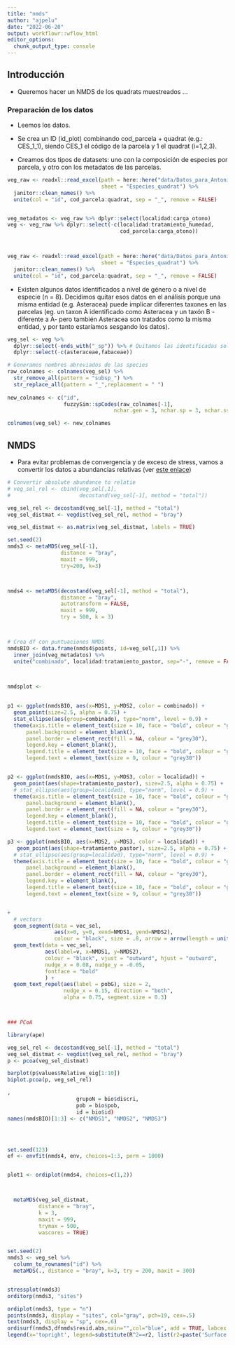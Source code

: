 ```yaml
---
title: "nmds"
author: "ajpelu"
date: "2022-06-20"
output: workflowr::wflow_html
editor_options:
  chunk_output_type: console
---
```


## Introducción

- Queremos hacer un NMDS de los quadrats muestreados ... 


### Preparación de los datos 

- Leemos los datos. 

- Se crea un ID (id_plot) combinando cod_parcela + quadrat (e.g.: CES_1_1), siendo CES_1 el código de la parcela y 1 el quadrat (i=1,2,3). 

- Creamos dos tipos de datasets: uno con la composición de especies por parcela, y otro con los metadatos de las parcelas. 


```r
veg_raw <- readxl::read_excel(path = here::here("data/Datos_para_Antonio.xlsx"), 
                              sheet = "Especies_quadrat") %>% 
  janitor::clean_names() %>% 
  unite(col = "id", cod_parcela:quadrat, sep = "_", remove = FALSE)


veg_metadatos <- veg_raw %>% dplyr::select(localidad:carga_otono)
veg <- veg_raw %>% dplyr::select(-c(localidad:tratamiento_humedad,
                                    cod_parcela:carga_otono)) 



veg_raw <- readxl::read_excel(path = here::here("data/Datos_para_Antonio.xlsx"), 
                              sheet = "Especies_quadrat") %>% 
  janitor::clean_names() %>% 
  unite(col = "id", cod_parcela:quadrat, sep = "_", remove = FALSE)

```

- Existen algunos datos identificados a nivel de género o a nivel de especie (n = 8). Decidimos quitar esos datos en el análisis porque una misma entidad (e.g. Asteracea) puede implicar diferentes taxones en las parcelas (eg. un taxon A identificado como Asteracea y un taxón B -diferente a A- pero también Asteracea son tratados como la misma entidad, y por tanto estaríamos sesgando los datos). 


```r
veg_sel <- veg %>% 
  dplyr::select(-ends_with("_sp")) %>% # Quitamos las identificadas solo a nivel de género
  dplyr::select(-c(asteraceae,fabaceae))

# Generamos nombres abreviados de las species 
raw_colnames <- colnames(veg_sel) %>% 
  str_remove_all(pattern = "subsp_") %>% 
  str_replace_all(pattern = "_",replacement = " ") 
  
new_colnames <- c("id", 
                  fuzzySim::spCodes(raw_colnames[-1], 
                                  nchar.gen = 3, nchar.sp = 3, nchar.ssp = 3))

colnames(veg_sel) <- new_colnames


```


## NMDS 

- Para evitar problemas de convergencia y de exceso de stress, vamos a convertir los datos a abundancias relativas (ver [este enlace](https://rpubs.com/CPEL/NMDS)) 

```r

# Convertir absolute abundance to relatie 
# veg_sel_rel <- cbind(veg_sel[,1], 
#                      decostand(veg_sel[-1], method = "total"))

veg_sel_rel <- decostand(veg_sel[-1], method = "total")
veg_sel_distmat <- vegdist(veg_sel_rel, method = "bray")

veg_sel_distmat <- as.matrix(veg_sel_distmat, labels = TRUE)

set.seed(2)
nmds3 <- metaMDS(veg_sel[-1],
                 distance = "bray", 
                 maxit = 999, 
                 try=200, k=3)



nmds4 <- metaMDS(decostand(veg_sel[-1], method = "total"),
                 distance = "bray", 
                 autotransform = FALSE,
                 maxit = 999, 
                 try = 500, k = 3)



# Crea df con puntuaciones NMDS 
nmdsBIO <- data.frame(nmds4$points, id=veg_sel[,1]) %>% 
  inner_join(veg_metadatos) %>% 
  unite("combinado", localidad:tratamiento_pastor, sep="-", remove = FALSE)



nmdsplot <-
  
  
p1 <- ggplot(nmdsBIO, aes(x=MDS1, y=MDS2, color = combinado)) + 
  geom_point(size=2.5, alpha = 0.75) + 
  stat_ellipse(aes(group=combinado), type="norm", level = 0.9) + 
  theme(axis.title = element_text(size = 10, face = "bold", colour = "grey30"), 
      panel.background = element_blank(), 
      panel.border = element_rect(fill = NA, colour = "grey30"), 
      legend.key = element_blank(), 
      legend.title = element_text(size = 10, face = "bold", colour = "grey30"), 
      legend.text = element_text(size = 9, colour = "grey30")) 


p2 <- ggplot(nmdsBIO, aes(x=MDS1, y=MDS3, color = localidad)) + 
  geom_point(aes(shape=tratamiento_pastor), size=2.5, alpha = 0.75) +
  # stat_ellipse(aes(group=localidad), type="norm", level = 0.9) + 
  theme(axis.title = element_text(size = 10, face = "bold", colour = "grey30"), 
      panel.background = element_blank(), 
      panel.border = element_rect(fill = NA, colour = "grey30"), 
      legend.key = element_blank(), 
      legend.title = element_text(size = 10, face = "bold", colour = "grey30"), 
      legend.text = element_text(size = 9, colour = "grey30")) 

p3 <- ggplot(nmdsBIO, aes(x=MDS2, y=MDS3, color = localidad)) + 
   geom_point(aes(shape=tratamiento_pastor), size=2.5, alpha = 0.75) +
  # stat_ellipse(aes(group=localidad), type="norm", level = 0.9) + 
  theme(axis.title = element_text(size = 10, face = "bold", colour = "grey30"), 
      panel.background = element_blank(), 
      panel.border = element_rect(fill = NA, colour = "grey30"), 
      legend.key = element_blank(), 
      legend.title = element_text(size = 10, face = "bold", colour = "grey30"), 
      legend.text = element_text(size = 9, colour = "grey30")) 


+
  # vectors 
  geom_segment(data = vec_sel, 
               aes(x=0, y=0, xend=NMDS1, yend=NMDS2), 
               colour = "black", size = .8, arrow = arrow(length = unit(0.3,"cm"))) +
  geom_text(data = vec_sel, 
            aes(label=v, x=NMDS1, y=NMDS2),
            colour = "black", vjust = "outward", hjust = "outward",
            nudge_x = 0.08, nudge_y = -0.05,
            fontface = "bold"
            ) + 
  geom_text_repel(aes(label = pobG), size = 2, 
                  nudge_x = 0.15, direction = "both",
                  alpha = 0.75, segment.size = 0.3) 



### PCoA 

library(ape)

veg_sel_rel <- decostand(veg_sel[-1], method = "total")
veg_sel_distmat <- vegdist(veg_sel_rel, method = "bray")
p <- pcoa(veg_sel_distmat)

barplot(p$values$Relative_eig[1:10])
biplot.pcoa(p, veg_sel_rel)

,
                      grupoN = bio$discri,
                      pob = bio$pob,
                      id = bio$id) 
names(nmdsBIO)[1:3] <- c("NMDS1", "NMDS2", "NMDS3")




set.seed(123)
ef <- envfit(nmds4, env, choices=1:3, perm = 1000)


plot1 <- ordiplot(nmds4, choices=c(1,2))



  metaMDS(veg_sel_distmat,
          distance = "bray",
          k = 3,
          maxit = 999, 
          trymax = 500,
          wascores = TRUE)


set.seed(2)
nmds3 <- veg_sel %>% 
  column_to_rownames("id") %>% 
  metaMDS(., distance = "bray", k=3, try = 200, maxit = 300)


stressplot(nmds3)
orditorp(nmds3, "sites")

ordiplot(nmds3, type = "n")
points(nmds3, display = "sites", col="gray", pch=19, cex=.5)
text(nmds3, display = "sp", cex=.6)
ordisurf(nmds3,dfnmds$resid.abs,main="",col="blue", add = TRUE, labcex = .8)
legend(x='topright', legend=substitute(R^2==r2, list(r2=paste('Surface ',round(summary(or)$r.sq,3), sep=''))), box.col=NA, bty='n', cex=1)

```
